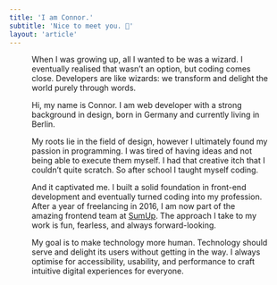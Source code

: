 ```yaml
---
title: 'I am Connor.'
subtitle: 'Nice to meet you. 👋'
layout: 'article'
---
```



<Figure
  image={{
    ...require(`./connor.jpg?resize&sizes[]=400&sizes[]=800&sizes[]=1200&sizes[]=2400`),
    colors: require(`./connor.jpg?lqip-colors`),
    alt: 'Connor flashes a big smile at the camera.'
  }}
  align={Figure.FULL}
/>

When I was growing up, all I wanted to be was a wizard. I eventually realised that wasn’t an option, but coding comes close. Developers are like wizards: we transform and delight the world purely through words.

Hi, my name is Connor. I am web developer with a strong background in design, born in Germany and currently living in Berlin.

My roots lie in the field of design, however I ultimately found my passion in programming. I was tired of having ideas and not being able to execute them myself. I had that creative itch that I couldn’t quite scratch. So after school I taught myself coding.

And it captivated me. I built a solid foundation in front-end development and eventually turned coding into my profession. After a year of freelancing in 2016, I am now part of the amazing frontend team at [SumUp](https://sumup.com). The approach I take to my work is fun, fearless, and always forward-looking.

My goal is to make technology more human. Technology should serve and delight its users without getting in the way. I always optimise for accessibility, usability, and performance to craft intuitive digital experiences for everyone.
